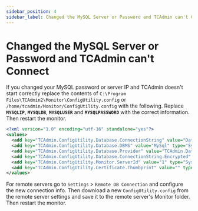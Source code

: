 ```yaml
---
sidebar_position: 4
sidebar_label: Changed the MySQL Server or Password and TCAdmin can't Connect
---
```


# Changed the MySQL Server or Password and TCAdmin can't Connect

If you changed your MySQL password or server IP and TCAdmin doesn't start correctly replace the contents of `C:\Program Files\TCAdmin2\Monitor\ConfigUtility.config` or `/home/tcadmin/Monitor/ConfigUtility.config` with the following. Replace **`MYSQLIP`**, **`MYSQLDB`**, **`MYSQLUSER`** and **`MYSQLPASSWORD`** with the correct information. Then restart the monitor.

```xml
<?xml version="1.0" encoding="utf-16" standalone="yes"?>
<values>
  <add key="TCAdmin.ConfigUtility.Database.ConnectionString" value="Data Source=MYSQLIP;User Id=MYSQLUSER;Password=MYSQLPASSWORD;Database=MYSQLDB;Pooling=false;Compress=false;Connection Lifetime=900;Connect Timeout=30;Protocol=TCP" type="System.String,mscorlib" />
  <add key="TCAdmin.ConfigUtility.Database.DBMS" value="MySql" type="System.String,mscorlib" />
  <add key="TCAdmin.ConfigUtility.Database.Provider" value="TCAdmin.DatabaseProviders.MySql.MySqlManager,TCAdmin.DatabaseProviders.MySql" type="System.String,mscorlib" />
  <add key="TCAdmin.ConfigUtility.Database.ConnectionString.Encrypted" value="False" type="System.String,mscorlib" />
  <add key="TCAdmin.ConfigUtility.Monitor.ServerId" value="1" type="System.String,mscorlib" />
  <add key="TCAdmin.ConfigUtility.Certificate.Thumbprint" value="" type="System.String,mscorlib" />
</values>
```

For remote servers go to `Settings` > `Remote DB Connection` and configure the new connection info. Then download a new `ConfigUtility.config` from the remote server settings and save it to the remote server's Monitor folder. Then restart the monitor.